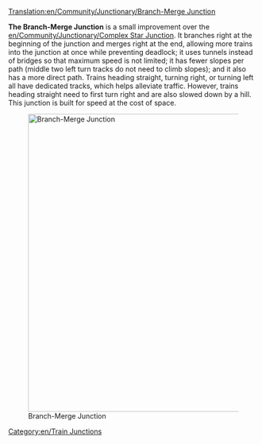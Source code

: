 [[Translation:en/Community/Junctionary/Branch-Merge Junction]]

{{en/junctionsmenu}}

'''The Branch-Merge Junction''' is a small improvement over the [[en/Community/Junctionary/Complex Star Junction]]. It branches right at the beginning of the junction and merges right at the end, allowing more trains into the junction at once while preventing deadlock; it uses tunnels instead of bridges so that maximum speed is not limited; it has fewer slopes per path (middle two left turn tracks do not need to climb slopes); and it also has a more direct path. Trains heading straight, turning right, or turning left all have dedicated tracks, which helps alleviate traffic. However, trains heading straight need to first turn right and are also slowed down by a hill.
This junction is built for speed at the cost of space.

[[File:en/Branch-Merge Junction.png|none|thumb|600px|Branch-Merge Junction]]

{{en/Junction Criteria|Expensive|4|1|0|1|1|1|0|1|0|0|0||Broken down trains only affect the one track.|
*Handle a large number of trains at a time.
*Very sharp turns, which could affect speed.
*Area: 19 x 19
}}

[[Category:en/Train Junctions]]
